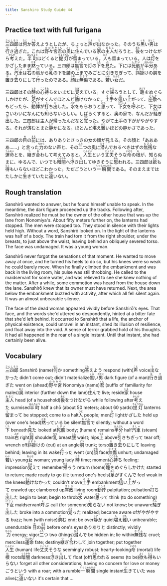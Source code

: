 ```yaml
---
title: Sanshiro Study Guide 44
---
```


## Practice text with full furigana

<p>
<ruby><rb>三四郎</rb><rt>さんしろう</rt></ruby>は<ruby><rb>何</rb><rt>なに</rt></ruby>か<ruby><rb>答</rb><rt>こた</rt></ruby>えようとしたが、ちょっと<ruby><rb>声</rb><rt>こえ</rt></ruby>が<ruby><rb>出</rb><rt>で</rt></ruby>なかった。そのうち<ruby><rb>黒</rb><rt>くろ</rt></ruby>い<ruby><rb>男</rb><rt>おとこ</rt></ruby>は<ruby><rb>行</rb><rt>ゆ</rt></ruby>き<ruby><rb>過</rb><rt>す</rt></ruby>ぎた。これは<ruby><rb>野々宮</rb><rt>ののみや</rt></ruby><ruby><rb>君</rb><rt>くん</rt></ruby>の<ruby><rb>奥</rb><rt>おく</rt></ruby>に<ruby><rb>住</rb><rt>す</rt></ruby>んでいる<ruby><rb>家</rb><rt>いえ</rt></ruby>の<ruby><rb>主人</rb><rt>あるじ</rt></ruby>だろうと、<ruby><rb>後</rb><rt>あと</rt></ruby>をつけながら<ruby><rb>考</rb><rt>かんが</rt></ruby>えた。<ruby><rb>半町</rb><rt>はんちょう</rt></ruby>ほどくると<ruby><rb>提灯</rb><rt>ちょうちん</rt></ruby>が<ruby><rb>留</rb><rt>と</rt></ruby>まっている。<ruby><rb>人</rb><rt>ひと</rt></ruby>も留まっている。人は<ruby><rb>灯</rb><rt>ひ</rt></ruby>をかざしたまま<ruby><rb>黙</rb><rt>だま</rt></ruby>っている。三四郎は<ruby><rb>無言</rb><rt>むごん</rt></ruby>で灯の<ruby><rb>下</rb><rt>した</rt></ruby>を<ruby><rb>見</rb><rt>み</rt></ruby>た。下には<ruby><rb>死骸</rb><rt>しがい</rt></ruby>が<ruby><rb>半分</rb><rt>はんぶん</rt></ruby>ある。<ruby><rb>汽車</rb><rt>きしゃ</rt></ruby>は<ruby><rb>右</rb><rt>みぎ</rt></ruby>の<ruby><rb>肩</rb><rt>かた</rt></ruby>から<ruby><rb>乳</rb><rt>ちち</rt></ruby>の下を<ruby><rb>腰</rb><rt>こし</rt></ruby>の<ruby><rb>上</rb><rt>うえ</rt></ruby>までみごとに<ruby><rb>引</rb><rt>ひ</rt></ruby>きちぎって、<ruby><rb>斜掛</rb><rt>はすか</rt></ruby>けの<ruby><rb>胴</rb><rt>どう</rt></ruby>を<ruby><rb>置</rb><rt>お</rt></ruby>き<ruby><rb>去</rb><rt>ざ</rt></ruby>りにして<ruby><rb>行</rb><rt>い</rt></ruby>ったのである。<ruby><rb>顔</rb><rt>かお</rt></ruby>は<ruby><rb>無傷</rb><rt>むきず</rt></ruby>である。<ruby><rb>若</rb><rt>わか</rt></ruby>い<ruby><rb>女</rb><rt>おんな</rt></ruby>だ。
</p>

<p>
三四郎はその<ruby><rb>時</rb><rt>とき</rt></ruby>の<ruby><rb>心持</rb><rt>こころも</rt></ruby>ちをいまだに<ruby><rb>覚</rb><rt>おぼ</rt></ruby>えている。すぐ<ruby><rb>帰</rb><rt>かえ</rt></ruby>ろうとして、<ruby><rb>踵</rb><rt>きびす</rt></ruby>をめぐらしかけたが、<ruby><rb>足</rb><rt>あし</rt></ruby>がすくんでほとんど<ruby><rb>動</rb><rt>うご</rt></ruby>けなかった。<ruby><rb>土手</rb><rt>どて</rt></ruby>を<ruby><rb>這</rb><rt>は</rt></ruby>い<ruby><rb>上</rb><rt>あ</rt></ruby>がって、<ruby><rb>座敷</rb><rt>ざしき</rt></ruby>へもどったら、<ruby><rb>動悸</rb><rt>どうき</rt></ruby>が<ruby><rb>打</rb><rt>う</rt></ruby>ち<ruby><rb>出</rb><rt>だ</rt></ruby>した。<ruby><rb>水</rb><rt>みず</rt></ruby>をもらおうと<ruby><rb>思</rb><rt>おも</rt></ruby>って、<ruby><rb>下女</rb><rt>げじょ</rt></ruby>を<ruby><rb>呼</rb><rt>よ</rt></ruby>ぶと、下女はさいわいになんにも<ruby><rb>知</rb><rt>し</rt></ruby>らないらしい。しばらくすると、奥の家で、なんだか<ruby><rb>騒</rb><rt>さわ</rt></ruby>ぎ<ruby><rb>出</rb><rt>だ</rt></ruby>した。三四郎は主人が帰ったんだなと<ruby><rb>覚</rb><rt>さと</rt></ruby>った。やがて土手の下ががやがやする。それが<ruby><rb>済</rb><rt>す</rt></ruby>むとまた<ruby><rb>静</rb><rt>しず</rt></ruby>かになる。ほとんど<ruby><rb>堪</rb><rt>た</rt></ruby>え<ruby><rb>難</rb><rt>がた</rt></ruby>いほどの静かさであった。
</p>

<p>
三四郎の<ruby><rb>目</rb><rt>め</rt></ruby>の<ruby><rb>前</rb><rt>まえ</rt></ruby>には、ありありとさっきの女の顔が見える。その顔と「ああああ……」と言った<ruby><rb>力</rb><rt>ちから</rt></ruby>のない声と、その<ruby><rb>二</rb><rt>ふた</rt></ruby>つの奥に<ruby><rb>潜</rb><rt>ひそ</rt></ruby>んでおるべきはずの<ruby><rb>無残</rb><rt>むざん</rt></ruby>な<ruby><rb>運命</rb><rt>うんめい</rt></ruby>とを、<ruby><rb>継</rb><rt>つ</rt></ruby>ぎ<ruby><rb>合</rb><rt>あ</rt></ruby>わして考えてみると、<ruby><rb>人生</rb><rt>じんせい</rt></ruby>という<ruby><rb>丈夫</rb><rt>じょうぶ</rt></ruby>そうな<ruby><rb>命</rb><rt>いのち</rt></ruby>の<ruby><rb>根</rb><rt>ね</rt></ruby>が、知らぬまに、ゆるんで、いつでも<ruby><rb>暗闇</rb><rt>くらやみ</rt></ruby>へ<ruby><rb>浮</rb><rt>う</rt></ruby>き<ruby><rb>出</rb><rt>だ</rt></ruby>してゆきそうに<ruby><rb>思</rb><rt>おも</rt></ruby>われる。三四郎は<ruby><rb>欲</rb><rt>よく</rt></ruby>も<ruby><rb>得</rb><rt>とく</rt></ruby>もいらないほどこわかった。ただごうという<ruby><rb>一瞬間</rb><rt>いっしゅんかん</rt></ruby>である。そのまえまではたしかに<ruby><rb>生</rb><rt>い</rt></ruby>きていたに<ruby><rb>違</rb><rt>ちが</rt></ruby>いない。
</p>


## Rough translation

Sanshirō wanted to answer, but he found himself unable to speak. In the meantime, the dark figure proceeded up the tracks. Following after, Sanshirō realized he must be the owner of the other house that was up the lane from Nonomiya's. About fifty meters further on, the lanterns had stopped. The men were stopped too. They stood in silence with their lights held high. Without a word, Sanshirō looked on. In the light of the lanterns was half of a body. The train had torn it from the right shoulder, under the breasts, to just above the waist, leaving behind an obliquely severed torso. The face was undamaged. It was a young woman.

Sanshirō never forgot the sensations of that moment. He wanted to move away at once, and he turned his heels to do so, but his knees were so weak he could barely move. When he finally climbed the embankment and was back in the living room, his pulse was still throbbing. He called to the maidservant for some water, and was relieved to see she knew nothing of the matter. After a while, some commotion was heard from the house down the lane. Sanshirō knew that its owner must have returned. Next, the area below the embankment buzzed with activity, after which all fell silent again. It was an almost unbearable silence.

The face of the dead woman appeared vividly before Sanshirō's eyes. That face, and the words she'd uttered so despondently, hinted at a bitter fate that she'd left behind. It occurred to Sanshirō that a life, the anchor of physical existence, could unravel in an instant, shed its illusion of resilience, and float away into the void. A sense of terror grabbed hold of his thoughts. It had all happened in the roar of a single instant. Until that instant, she had certainly been alive.                


## Vocabulary

<p>
<span class="vocabstudy"><ruby><rb>三四郎</rb><rt>さんしろう</rt></ruby>&nbsp;Sanshirō (name)</span><span class="vocabstudy"><ruby><rb>何</rb><rt>なに</rt></ruby>か&nbsp;something</span><span class="vocabstudy"><ruby><rb>答</rb><rt>こた</rt></ruby>えよう&nbsp;respond (with)</span><span class="vocabstudy"><ruby><rb>声</rb><rt>こえ</rt></ruby>&nbsp;voice</span><span class="vocabstudy"><ruby><rb>出</rb><rt>で</rt></ruby>なかった&nbsp;didn't come out; didn't materialize</span><span class="vocabstudy"><ruby><rb>黒</rb><rt>くろ</rt></ruby>い<ruby><rb>男</rb><rt>おとこ</rt></ruby>&nbsp;dark figure (of a man)</span><span class="vocabstudy"><ruby><rb>行</rb><rt>ゆ</rt></ruby>き<ruby><rb>過</rb><rt>す</rt></ruby>ぎた&nbsp;went on (ahead)</span><span class="vocabstudy"><ruby><rb>野々宮</rb><rt>ののみや</rt></ruby>&nbsp;Nonomiya (name)</span><span class="vocabstudy"><ruby><rb>君</rb><rt>くん</rt></ruby>&nbsp;(suffix of familiarity for males)</span><span class="vocabstudy"><ruby><rb>奥</rb><rt>おく</rt></ruby>&nbsp;interior (further down the lane)</span><span class="vocabstudy"><ruby><rb>住</rb><rt>す</rt></ruby>んで&nbsp;live; reside</span><span class="vocabstudy"><ruby><rb>家</rb><rt>いえ</rt></ruby>&nbsp;house</span><span class="vocabstudy"><ruby><rb>主人</rb><rt>あるじ</rt></ruby>&nbsp;head (of a household)</span><span class="vocabstudy"><ruby><rb>後</rb><rt>あと</rt></ruby>をつけながら&nbsp;while following after</span><span class="vocabstudy"><ruby><rb>考</rb><rt>かんが</rt></ruby>えた&nbsp;surmised</span><span class="vocabstudy"><ruby><rb>半町</rb><rt>はんちょう</rt></ruby>&nbsp;half a chō (about 50 meters; about 60 yards)</span><span class="vocabstudy"><ruby><rb>提灯</rb><rt>ちょうちん</rt></ruby>&nbsp;lanterns</span><span class="vocabstudy"><ruby><rb>留</rb><rt>と</rt></ruby>まって&nbsp;be stopped; come to a halt</span><span class="vocabstudy"><ruby><rb>人</rb><rt>ひと</rt></ruby>&nbsp;people; men</span><span class="vocabstudy"><ruby><rb>灯</rb><rt>ひ</rt></ruby>&nbsp;light</span><span class="vocabstudy">かざした&nbsp;held up (over one's head)</span><span class="vocabstudy"><ruby><rb>黙</rb><rt>だま</rt></ruby>っている&nbsp;be silent</span><span class="vocabstudy"><ruby><rb>無言</rb><rt>むごん</rt></ruby>で&nbsp;silently; without a word</span><span class="vocabstudy"><ruby><rb>下</rb><rt>した</rt></ruby>&nbsp;beneath</span><span class="vocabstudy"><ruby><rb>見</rb><rt>み</rt></ruby>た&nbsp;looked at</span><span class="vocabstudy"><ruby><rb>死骸</rb><rt>しがい</rt></ruby>&nbsp;body; (human) remains</span><span class="vocabstudy"><ruby><rb>半分</rb><rt>はんぶん</rt></ruby>&nbsp;half</span><span class="vocabstudy"><ruby><rb>汽車</rb><rt>きしゃ</rt></ruby>&nbsp;(steam) train</span><span class="vocabstudy"><ruby><rb>右</rb><rt>みぎ</rt></ruby>&nbsp;right</span><span class="vocabstudy"><ruby><rb>肩</rb><rt>かた</rt></ruby>&nbsp;shoulder</span><span class="vocabstudy"><ruby><rb>乳</rb><rt>ちち</rt></ruby>&nbsp;breast</span><span class="vocabstudy"><ruby><rb>腰</rb><rt>こし</rt></ruby>&nbsp;waist; hips</span><span class="vocabstudy"><ruby><rb>上</rb><rt>うえ</rt></ruby>&nbsp;above</span><span class="vocabstudy"><ruby><rb>引</rb><rt>ひ</rt></ruby>きちぎって&nbsp;tear off; wrench off</span><span class="vocabstudy"><ruby><rb>斜掛</rb><rt>はすか</rt></ruby>けの&nbsp;(cut) at an angle</span><span class="vocabstudy"><ruby><rb>胴</rb><rt>どう</rt></ruby>&nbsp;trunk; torso</span><span class="vocabstudy"><ruby><rb>置</rb><rt>お</rt></ruby>き<ruby><rb>去</rb><rt>ざ</rt></ruby>りにして&nbsp;leaving behind; leaving in its wake</span><span class="vocabstudy"><ruby><rb>行</rb><rt>い</rt></ruby>った&nbsp;went (on)</span><span class="vocabstudy"><ruby><rb>顔</rb><rt>かお</rt></ruby>&nbsp;face</span><span class="vocabstudy"><ruby><rb>無傷</rb><rt>むきず</rt></ruby>&nbsp;unhurt; undamaged</span><span class="vocabstudy"><ruby><rb>若</rb><rt>わか</rt></ruby>い&nbsp;young</span><span class="vocabstudy"><ruby><rb>女</rb><rt>おんな</rt></ruby>&nbsp;woman; young lady</span>
<span class="vocabstudy"><ruby><rb>時</rb><rt>とき</rt></ruby>&nbsp;time; moment</span><span class="vocabstudy"><ruby><rb>心持</rb><rt>こころも</rt></ruby>ち&nbsp;feeling; impression</span><span class="vocabstudy"><ruby><rb>覚</rb><rt>おぼ</rt></ruby>えて&nbsp;remember</span><span class="vocabstudy"><ruby><rb>帰</rb><rt>かえ</rt></ruby>ろう&nbsp;return (home)</span><span class="vocabstudy"><ruby><rb>踵</rb><rt>きびす</rt></ruby>をめぐらしかけた&nbsp;started to return; made ready to go (lit: turned one's heels)</span><span class="vocabstudy"><ruby><rb>足</rb><rt>あし</rt></ruby>がすくんで&nbsp;feel weak in the knees</span><span class="vocabstudy"><ruby><rb>動</rb><rt>うご</rt></ruby>けなかった&nbsp;couldn't move</span><span class="vocabstudy"><ruby><rb>土手</rb><rt>どて</rt></ruby>&nbsp;embankment</span><span class="vocabstudy"><ruby><rb>這</rb><rt>は</rt></ruby>い<ruby><rb>上</rb><rt>あ</rt></ruby>がって&nbsp;crawled up; clambered up</span><span class="vocabstudy"><ruby><rb>座敷</rb><rt>ざしき</rt></ruby>&nbsp;living room</span><span class="vocabstudy"><ruby><rb>動悸</rb><rt>どうき</rt></ruby>&nbsp;palpitation; pulsation</span><span class="vocabstudy"><ruby><rb>打</rb><rt>う</rt></ruby>ち<ruby><rb>出</rb><rt>だ</rt></ruby>した&nbsp;begin to beat; begin to throb</span><span class="vocabstudy"><ruby><rb>水</rb><rt>みず</rt></ruby>&nbsp;water</span><span class="vocabstudy"><ruby><rb>思</rb><rt>おも</rt></ruby>って&nbsp;think (to do something)</span><span class="vocabstudy"><ruby><rb>下女</rb><rt>げじょ</rt></ruby>&nbsp;maidservant</span><span class="vocabstudy"><ruby><rb>呼</rb><rt>よ</rt></ruby>ぶ&nbsp;call (for someone)</span><span class="vocabstudy"><ruby><rb>知</rb><rt>し</rt></ruby>らない&nbsp;not know; be unaware</span><span class="vocabstudy"><ruby><rb>騒</rb><rt>さわ</rt></ruby>ぎ<ruby><rb>出</rb><rt>だ</rt></ruby>した&nbsp;broke into a commotion</span><span class="vocabstudy"><ruby><rb>覚</rb><rt>さと</rt></ruby>った&nbsp;realized; became aware of</span><span class="vocabstudy">がやがやする&nbsp;buzz; hum (with noise)</span><span class="vocabstudy"><ruby><rb>済</rb><rt>す</rt></ruby>む&nbsp;end; be over</span><span class="vocabstudy"><ruby><rb>静</rb><rt>しず</rt></ruby>か&nbsp;quiet</span><span class="vocabstudy"><ruby><rb>堪</rb><rt>た</rt></ruby>え<ruby><rb>難</rb><rt>がた</rt></ruby>い&nbsp;unbearable; unendurable</span>
<span class="vocabstudy"><ruby><rb>目</rb><rt>め</rt></ruby>の<ruby><rb>前</rb><rt>まえ</rt></ruby>&nbsp;before one's eyes</span><span class="vocabstudy">ありありと&nbsp;distinctly; vividly</span><span class="vocabstudy"><ruby><rb>力</rb><rt>ちから</rt></ruby>&nbsp;energy; vigor</span><span class="vocabstudy"><ruby><rb>二</rb><rt>ふた</rt></ruby>つ&nbsp;two (things)</span><span class="vocabstudy"><ruby><rb>潜</rb><rt>ひそ</rt></ruby>んで&nbsp;be hidden in; lie within</span><span class="vocabstudy"><ruby><rb>無残</rb><rt>むざん</rt></ruby>な&nbsp;cruel; merciless</span><span class="vocabstudy"><ruby><rb>運命</rb><rt>うんめい</rt></ruby>&nbsp;fate; destiny</span><span class="vocabstudy"><ruby><rb>継</rb><rt>つ</rt></ruby>ぎ<ruby><rb>合</rb><rt>あ</rt></ruby>わして&nbsp;join together; put together</span><span class="vocabstudy"><ruby><rb>人生</rb><rt>じんせい</rt></ruby>&nbsp;(human) life</span><span class="vocabstudy"><ruby><rb>丈夫</rb><rt>じょうぶ</rt></ruby>そうな&nbsp;seemingly robust; hearty-looking</span><span class="vocabstudy"><ruby><rb>命</rb><rt>いのち</rt></ruby>&nbsp;(mortal) life</span><span class="vocabstudy"><ruby><rb>根</rb><rt>ね</rt></ruby>&nbsp;roots</span><span class="vocabstudy"><ruby><rb>暗闇</rb><rt>くらやみ</rt></ruby>&nbsp;darkness</span><span class="vocabstudy"><ruby><rb>浮</rb><rt>う</rt></ruby>き<ruby><rb>出</rb><rt>だ</rt></ruby>して&nbsp;float (off)</span><span class="vocabstudy"><ruby><rb>思</rb><rt>おも</rt></ruby>われる&nbsp;seems (to be)</span><span class="vocabstudy"><ruby><rb>欲</rb><rt>よく</rt></ruby>も<ruby><rb>得</rb><rt>とく</rt></ruby>もいらない&nbsp;forget all other considerations; having no concern for love or money</span><span class="vocabstudy">ごうという&nbsp;with a roar; with a rumble</span><span class="vocabstudy"><ruby><rb>一瞬間</rb><rt>いっしゅんかん</rt></ruby>&nbsp;single instant</span><span class="vocabstudy"><ruby><rb>生</rb><rt>い</rt></ruby>きていた&nbsp;was alive</span><span class="vocabstudy">に<ruby><rb>違</rb><rt>ちが</rt></ruby>いない&nbsp;it's certain that ...</span>
</p>
